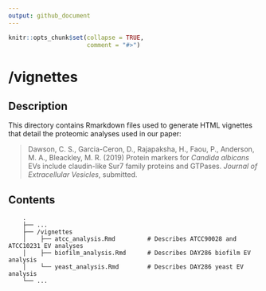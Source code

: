 ```yaml
---
output: github_document
---
```


<!-- README.md is generated from README.Rmd. Please edit that file -->

```r
knitr::opts_chunk$set(collapse = TRUE,
                      comment = "#>")
```

# /vignettes

## Description

This directory contains Rmarkdown files used to generate HTML vignettes that 
detail the proteomic analyses used in our paper: 

> Dawson, C. S., Garcia-Ceron, D., Rajapaksha, H., Faou, P., Anderson, M. A., 
Bleackley, M. R. (2019) Protein markers for _Candida albicans_ EVs include 
claudin-like Sur7 family proteins and GTPases. _Journal of Extracellular_ 
_Vesicles_, submitted.

## Contents
```
    .
    ├── ...
    ├── /vignettes
    │    ├── atcc_analysis.Rmd         # Describes ATCC90028 and ATCC10231 EV analyses
    │    ├── biofilm_analysis.Rmd      # Describes DAY286 biofilm EV analysis
    │    └── yeast_analysis.Rmd        # Describes DAY286 yeast EV analysis
    └── ...

```
